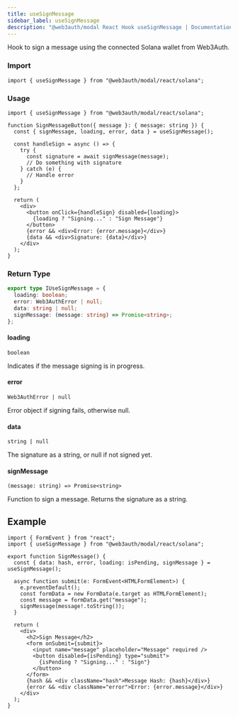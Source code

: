 ```yaml
---
title: useSignMessage
sidebar_label: useSignMessage
description: "@web3auth/modal React Hook useSignMessage | Documentation - Web3Auth"
---
```


Hook to sign a message using the connected Solana wallet from Web3Auth.

### Import

```tsx
import { useSignMessage } from "@web3auth/modal/react/solana";
```

### Usage

```tsx
import { useSignMessage } from "@web3auth/modal/react/solana";

function SignMessageButton({ message }: { message: string }) {
  const { signMessage, loading, error, data } = useSignMessage();

  const handleSign = async () => {
    try {
      const signature = await signMessage(message);
      // Do something with signature
    } catch (e) {
      // Handle error
    }
  };

  return (
    <div>
      <button onClick={handleSign} disabled={loading}>
        {loading ? "Signing..." : "Sign Message"}
      </button>
      {error && <div>Error: {error.message}</div>}
      {data && <div>Signature: {data}</div>}
    </div>
  );
}
```

### Return Type

```ts
export type IUseSignMessage = {
  loading: boolean;
  error: Web3AuthError | null;
  data: string | null;
  signMessage: (message: string) => Promise<string>;
};
```

#### loading

`boolean`

Indicates if the message signing is in progress.

#### error

`Web3AuthError | null`

Error object if signing fails, otherwise null.

#### data

`string | null`

The signature as a string, or null if not signed yet.

#### signMessage

`(message: string) => Promise<string>`

Function to sign a message. Returns the signature as a string.

## Example

```tsx title="signMessage.tsx"
import { FormEvent } from "react";
import { useSignMessage } from "@web3auth/modal/react/solana";

export function SignMessage() {
  const { data: hash, error, loading: isPending, signMessage } = useSignMessage();

  async function submit(e: FormEvent<HTMLFormElement>) {
    e.preventDefault();
    const formData = new FormData(e.target as HTMLFormElement);
    const message = formData.get("message");
    signMessage(message!.toString());
  }

  return (
    <div>
      <h2>Sign Message</h2>
      <form onSubmit={submit}>
        <input name="message" placeholder="Message" required />
        <button disabled={isPending} type="submit">
          {isPending ? "Signing..." : "Sign"}
        </button>
      </form>
      {hash && <div className="hash">Message Hash: {hash}</div>}
      {error && <div className="error">Error: {error.message}</div>}
    </div>
  );
}
```
